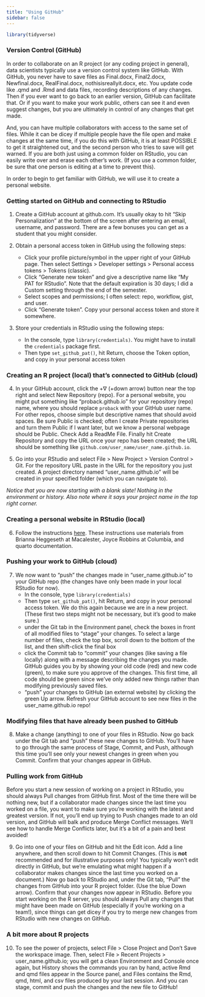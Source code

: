 ```yaml
---
title: "Using GitHub"
sidebar: false
---
```

  
```r
library(tidyverse)
```

### Version Control (GitHub)

In order to collaborate on an R project (or any coding project in general), data scientists typically use a version control system like GitHub.  With GitHub, you never have to save files as Final.docx, Final2.docx, Newfinal.docx, RealFinal.docx, nothisisreallyit.docx, etc.  You update code like .qmd and .Rmd and data files, recording descriptions of any changes.  Then if you ever want to go back to an earlier version, GitHub can facilitate that.  Or if you want to make your work public, others can see it and even suggest changes, but you are ultimately in control of any changes that get made.  

And, you can have multiple collaborators with access to the same set of files.  While it can be dicey if multiple people have the file open and make changes at the same time, if you do this with GitHub, it is at least POSSIBLE to get it straightened out, and the second person who tries to save will get warned. If you are both just using a common folder on RStudio, you can easily write over and erase each other's work. (If you use a common folder, be sure that one person is editing at a time to prevent this).

In order to begin to get familiar with GitHub, we will use it to create a personal website.


### Getting started on GitHub and connecting to RStudio

1. Create a GitHub account at github.com.  It's usually okay to hit "Skip Personalization" at the bottom of the screen after entering an email, username, and password.  There are a few bonuses you can get as a student that you might consider.

2. Obtain a personal access token in GitHub using the following steps:

    + Click your profile picture/symbol in the upper right of your GitHub page.  Then select Settings > Developer settings > Personal access tokens > Tokens (classic).
    + Click "Generate new token" and give a descriptive name like "My PAT for RStudio".  Note that the default expiration is 30 days; I did a Custom setting through the end of the semester.
    + Select scopes and permissions; I often select: repo, workflow, gist, and user.
    + Click "Generate token".  Copy your personal access token and store it somewhere.
    
3. Store your credentials in RStudio using the following steps: 

    + In the console, type `library(credentials)`.  You might have to install the `credentials` package first.
    + Then type `set_github_pat()`, hit Return, choose the Token option, and copy in your personal access token


### Creating an R project (local) that's connected to GitHub (cloud)

4. In your GitHub account, click the $+ \nabla$ (+down arrow) button near the top right and select New Repository (repo).  For a personal website, you might put something like "proback.github.io" for your repository (repo) name, where you should replace `proback` with your GitHub user name.  For other repos, choose simple but descriptive names that should avoid spaces.  Be sure Public is checked; often I create Private repositories and turn them Public if I want later, but we know a personal webpage should be Public.  Check Add a ReadMe File.  Finally hit Create Repository and copy the URL once your repo has been created;  the URL should be something like `github.com/user_name/user_name.github.io`.

5. Go into your RStudio and select File > New Project > Version Control > Git.  For the repository URL paste in the URL for the repository you just created.  A project directory named "user_name.github.io" will be created in your specified folder (which you can navigate to).

*Notice that you are now starting with a blank slate! Nothing in the environment or history. Also note where it says your project name in the top right corner.*


### Creating a personal website in RStudio (local)

6. Follow the instructions [here](https://docs.google.com/document/d/1tOpixqQOJSJtBUfrX5xLPNfCTZVo3pea1J0038cX4oE/edit?usp=sharing).  These instructions use materials from Brianna Heggeseth at Macalester, Joyce Robbins at Columbia, and quarto documentation.


### Pushing your work to GitHub (cloud)

7. We now want to "push" the changes made in "user_name.github.io" to your GitHub repo (the changes have only been made in your local RStudio for now).  
    + In the console, type `library(credentials)`
    + Then type `set_github_pat()`, hit Return, and copy in your personal access token.  We do this again because we are in a new project. (These first two steps might not be necessary, but it's good to make sure.)
    + under the Git tab in the Environment panel, check the boxes in front of all modified files to "stage" your changes.  To select a large number of files, check the top box, scroll down to the bottom of the list, and then shift-click the final box
    + click the Commit tab to "commit" your changes (like saving a file locally) along with a message describing the changes you made.  GitHub guides you by by showing your old code (red) and new code (green), to make sure you approve of the changes.  This first time, all code should be green since we've only added new things rather than modifying previously saved files.
    + "push" your changes to GitHub (an external website) by clicking the green Up arrow.  Refresh your GitHub account to see new files in the user_name.github.io repo!


### Modifying files that have already been pushed to GitHub

8. Make a change (anything) to one of your files in RStudio.  Now go back under the Git tab and "push" these new changes to GitHub.  You'll have to go through the same process of Stage, Commit, and Push, although this time you'll see only your newest changes in green when you Commit.  Confirm that your changes appear in GitHub.


### Pulling work from GitHub

Before you start a new session of working on a project in RStudio, you should always Pull changes from GitHub first.  Most of the time there will be nothing new, but if a collaborator made changes since the last time you worked on a file, you want to make sure you're working with the latest and greatest version.  If not, you'll end up trying to Push changes made to an old version, and GitHub will balk and produce Merge Conflict messages.  We'll see how to handle Merge Conflicts later, but it's a bit of a pain and best avoided!

9. Go into one of your files on GitHub and hit the Edit icon.  Add a line anywhere, and then scroll down to hit Commit Changes.  (This is **not** recommended and for illustrative purposes only!  You typically won't edit directly in GitHub, but we're emulating what might happen if a collaborator makes changes since the last time you worked on a document.)  Now go back to RStudio and, under the Git tab, "Pull" the changes from GitHub into your R project folder. (Use the blue Down arrow).  Confirm that your changes now appear in RStudio.  Before you start working on the R server, you should always Pull any changes that might have been made on GitHub (especially if you're working on a team!), since things can get dicey if you try to merge new changes from RStudio with new changes on GitHub.


### A bit more about R projects

10. To see the power of projects, select File > Close Project and Don't Save the workspace image.  Then, select File > Recent Projects > user_name.github.io; you will get a clean Environment and Console once again, but History shows the commands you ran by hand, active Rmd and qmd files appear in the Source panel, and Files contains the Rmd, qmd, html, and csv files produced by your last session.  And you can stage, commit and push the changes and the new file to GitHub!
